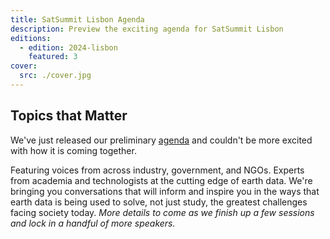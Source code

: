 ```yaml
---
title: SatSummit Lisbon Agenda 
description: Preview the exciting agenda for SatSummit Lisbon
editions:
  - edition: 2024-lisbon
    featured: 3
cover:
  src: ./cover.jpg
---
```


## Topics that Matter

We've just released our preliminary [agenda](https://satsummit.io/2024-lisbon/agenda/) and couldn't be more excited with how it is coming together.

Featuring voices from across industry, government, and NGOs. Experts from academia and technologists at the cutting edge of earth data. We're bringing you conversations that will inform and inspire you in the ways that earth data is being used to solve, not just study, the greatest challenges facing society today. _More details to come as we finish up a few sessions and lock in a handful of more speakers._



